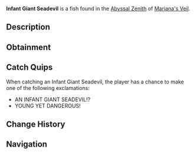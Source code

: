 {{FishInfobox
|image          = Infant Giant Seadevil.png
|rarity         = Legendary
|sea            = First Sea
|location       = [[Abyssal Zenith]]
|sublocation    = 
|sources        = Fishing Rod
|radar_location = 
|prog_speed     = -55
|xp             = 2600
|weather        = Clear
|time           = 
|season         = Autumn
|bait           = Truffle Worm
|base_weight    = 1700
|base_value     = 5000
|weight_range   = 1100
|base_chance    = 0.005
|base_resil     = 12
}}
'''Infant Giant Seadevil''' is a {{Rarity|Legendary}} fish found in the [[Abyssal Zenith]] of [[Mariana's Veil]].

== Description ==
{{Description|A juvenile version of the Giant Seadevil, with a bright lure and razor-sharp teeth.|Bestiary Entry}}

== Obtainment ==
{{Description|Found in the deeper parts of the trench, especially within cool temperatures.|Bestiary Hint}}
{{Fish Availability|
Mariana's Veil/Abyssal Zenith
|top_rods      = 
Leviathan's Fang Rod\72599.05\415148.04;
Ethereal Prism Rod\59210.26\260344.03;
Free Spirit Rod\56725.89\431770.68;
Seraphic Rod\56366.82\267779.76;
No-Life Rod\54574.87\281170.27;
Resourceful Rod\49185.57\298890.43;
Destiny Rod\47463.65\195597.24;
Heaven's Rod\42444.11\207037.87;
Rapid Rod\48538.45\422689.62;
Trident Rod\53568.33\407736.85;
Wildflower Rod\35470.16\311459.9;
Frog Rod\35432.99\274926.61;
Rod Of The Forgotten Fang\51474.66\254762.27;
Challenger's Rod\49898.71\263456.38;
Rod Of The Exalted One\45448.31\212972.7;
Rod Of The Depths\44760.3\218962.33;
Zeus Rod\42738.67\226745.47;
Verdant Shear Rod\41828\235226.79;
Blazebringer Rod\41419.49\230773.98;
Depthseeker Rod\39057.05\221425.93;
Avalanche Rod\34535.88\192504.61;
Volcanic Rod\33374.55\179129.53;
Steady Rod\10850.1\70120.62
|recommended   = Ethereal Prism Rod
}}

== Catch Quips ==
When catching an Infant Giant Seadevil, the player has a chance to make one of the following exclamations:
* AN INFANT GIANT SEADEVIL!?
* YOUNG YET DANGEROUS!

== Change History ==
{{Change History|{{subst:Current Version}}}}

== Navigation ==
{{Fish Navbox|Abyssal Zenith}}